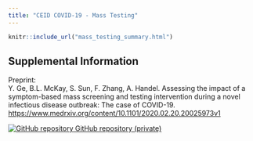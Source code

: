 ```yaml
---
title: "CEID COVID-19 - Mass Testing"
---
```

<p id="disclaimer"></p>

```r
knitr::include_url("mass_testing_summary.html")
```
<script>iFrameResize({ log: false }, '#mass-testing')</script>
  
## Supplemental Information
  
<div class="container-frames">
 

<!-- <p> -->
<!--   <a href="mass_testing_main.html" target="_blank"> -->
<!--   Y. Ge, B.L. McKay, S. Sun, F. Zhang, A. Handel. Assessing the impact of a symptom-based mass screening and testing intervention during a novel infectious disease outbreak: The case of COVID-19</a> -->
<!--   (html) -->
<!-- </p> -->

<!-- <p> -->
<!--   <a href="mass_testing_supplement.html" target="_blank"> -->
<!--   Supplementary material</a> -->
<!--   (html) -->
<!-- </p> -->

<p>
  Preprint:<br>
  Y. Ge, B.L. McKay, S. Sun, F. Zhang, A. Handel. Assessing the impact of a symptom-based mass screening and testing intervention during a novel infectious disease outbreak: The case of COVID-19.<br>
  <a href="https://www.medrxiv.org/content/10.1101/2020.02.20.20025973v1" target="_blank">
  https://www.medrxiv.org/content/10.1101/2020.02.20.20025973v1</a>
</p>


<p>
  <a href="https://github.com/CEIDatUGA/CoV_MassTesting" target="_blank">
  <img src="images/GitHub-Mark-64px.png" id="github-icon" alt="GitHub repository"/>
  GitHub repository (private)
  </a>
</p>
  
</div>
  
  
  